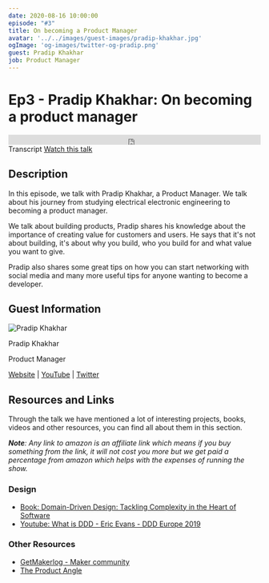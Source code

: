 ```yaml
---
date: 2020-08-16 10:00:00
episode: "#3"
title: On becoming a Product Manager
avatar: '../../images/guest-images/pradip-khakhar.jpg'
ogImage: 'og-images/twitter-og-pradip.png'
guest: Pradip Khakhar
job: Product Manager
---
```




# Ep3 - Pradip Khakhar: On becoming a product manager

<div class="soundcloud-iframe">
    <iframe class="mb-0" width="100%" height="20" scrolling="no" frameborder="no" allow="autoplay" src="https://w.soundcloud.com/player/?url=https%3A//api.soundcloud.com/tracks/876619621&color=%23fc4056&inverse=true&auto_play=false&show_user=true"></iframe>
</div>

<Link class="link-button mr-5" to="/transcripts/ep3-pradip-khakhar/">Transcript</Link>
<a class="link-button" href="https://www.twitch.tv/videos/698328537">Watch this talk</a>


## Description

In this episode, we talk with Pradip Khakhar, a Product Manager. We talk about his journey from studying electrical electronic engineering to becoming a product manager.

We talk about building products, Pradip shares his knowledge about the importance of creating value for customers and users. He says that it's not about building, it's about why you build, who you build for and what value you want to give.

 Pradip also shares some great tips on how you can start networking with social media and many more useful tips for anyone wanting to become a developer.

## Guest Information

<div className="episode-card">
    <img src="https://landingintech.com/pradip-khakhar.jpg" alt="Pradip Khakhar" class="guest-avatar" />
    <div className="mx-8 pt-5">
        <p className="episode-title text-xl">Pradip Khakhar</p>
        <p>Product Manager</p>
        <p>
            <a href="https://theproductangle.com/"> Website</a> | <a href="https://www.youtube.com/channel/UC6frKMWXqVBR82MxSoOKwXg/"> YouTube</a> | <a href="https://twitter.com/pradipcloud"> Twitter</a>
        </p>
    </div>
</div>

## Resources and Links

Through the talk we have mentioned a lot of interesting projects, books, videos and other resources, you can find all about them in this section.

_**Note**: Any link to amazon is an affiliate link which means if you buy something from the link, it will not cost you more but we get paid a percentage from amazon which helps with the expenses of running the show._


### Design

- [Book: Domain-Driven Design: Tackling Complexity in the Heart of Software](https://www.amazon.co.uk/gp/product/0321125215/ref=as_li_tl?ie=UTF8&camp=1634&creative=6738&creativeASIN=0321125215&linkCode=as2&tag=fabiorosado-21&linkId=7c05484d8284a24ec65d49b25030ef85)
- [Youtube: What is DDD - Eric Evans - DDD Europe 2019 ](https://www.youtube.com/watch?v=pMuiVlnGqjk)

### Other Resources

- [GetMakerlog - Maker community](https://getmakerlog.com/log)
- [The Product Angle](https://theproductangle.com/)

